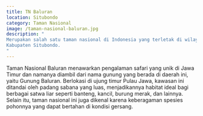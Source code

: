 ```yaml
---
title: TN Baluran
location: Situbondo
category: Taman Nasional
image: /taman-nasional-baluran.jpg
description: "
Merupakan salah satu taman nasional di Indonesia yang terletak di wilayah Kecamatan Banyuputih,
Kabupaten Situbondo.
"
---
```


Taman Nasional Baluran menawarkan pengalaman safari yang unik di Jawa Timur dan namanya diambil
dari nama gunung yang berada di daerah ini, yaitu Gunung Baluran. Berlokasi di ujung timur Pulau
Jawa, kawasan ini ditandai oleh padang sabana yang luas, menjadikannya habitat ideal bagi berbagai
satwa liar seperti banteng, kancil, burung merak, dan lainnya. Selain itu, taman nasional ini juga
dikenal karena keberagaman spesies pohonnya yang dapat bertahan di kondisi gersang.